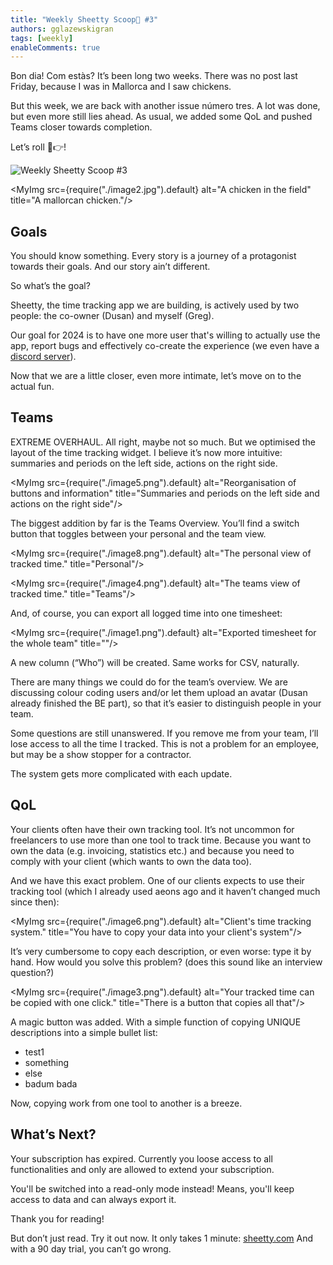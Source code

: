 ```yaml
---
title: "Weekly Sheetty Scoop🍦 #3"
authors: gglazewskigran
tags: [weekly]
enableComments: true
---
```



Bon dia! Com estàs? It’s been long two weeks. There was no post last Friday, because I was in Mallorca and I saw chickens.

But this week, we are back with another issue número tres. A lot was done, but even more still lies ahead. As usual, we added some QoL and pushed Teams closer towards completion.

Let’s roll 🎲👉!



![Weekly Sheetty Scoop #3](./image7.png "Weekly Sheetty Scoop #3")

<!--truncate-->

<MyImg src={require("./image2.jpg").default} alt="A chicken in the field"
       title="A mallorcan chicken."/>

## Goals

You should know something. Every story is a journey of a protagonist towards their goals. And our story ain’t different.

So what’s the goal?

Sheetty, the time tracking app we are building, is actively used by two people: the co-owner (Dusan) and myself (Greg).

Our goal for 2024 is to have one more user that's willing to actually use the app, report bugs and effectively co-create the experience (we even have a [discord server](https://discord.gg/Pw7TArdx)).

Now that we are a little closer, even more intimate, let’s move on to the actual fun.

## Teams

EXTREME OVERHAUL. All right, maybe not so much. But we optimised the layout of the time tracking widget. I believe it’s now more intuitive: summaries and periods on the left side, actions on the right side.

<MyImg src={require("./image5.png").default} alt="Reorganisation of buttons and information"
       title="Summaries and periods on the left side and actions on the right side"/>

The biggest addition by far is the Teams Overview. You’ll find a switch button that toggles between your personal and the team view.

<MyImg src={require("./image8.png").default} alt="The personal view of tracked time."
       title="Personal"/>

<MyImg src={require("./image4.png").default} alt="The teams view of tracked time."
       title="Teams"/>

And, of course, you can export all logged time into one timesheet:

<MyImg src={require("./image1.png").default} alt="Exported timesheet for the whole team"
       title=""/>

A new column (“Who”) will be created. Same works for CSV, naturally.

There are many things we could do for the team’s overview. We are discussing colour coding users and/or let them upload an avatar (Dusan already finished the BE part), so that it’s easier to distinguish people in your team.

Some questions are still unanswered. If you remove me from your team, I’ll lose access to all the time I tracked. This is not a problem for an employee, but may be a show stopper for a contractor.

The system gets more complicated with each update.

## QoL

Your clients often have their own tracking tool. It’s not uncommon for freelancers to use more than one tool to track time. Because you want to own the data (e.g. invoicing, statistics etc.) and because you need to comply with your client (which wants to own the data too).

And we have this exact problem. One of our clients expects to use their tracking tool (which I already used aeons ago and it haven’t changed much since then):

<MyImg src={require("./image6.png").default} alt="Client's time tracking system."
       title="You have to copy your data into your client's system"/>

It’s very cumbersome to copy each description, or even worse: type it by hand. How would you solve this problem? (does this sound like an interview question?)

<MyImg src={require("./image3.png").default} alt="Your tracked time can be copied with one click."
       title="There is a button that copies all that"/>

A magic button was added. With a simple function of copying UNIQUE descriptions into a simple bullet list:
- test1
- something
- else
- badum bada

Now, copying work from one tool to another is a breeze.

## What’s Next?

Your subscription has expired. Currently you loose access to all functionalities and only are allowed to extend your subscription.

You'll be switched into a read-only mode instead! Means, you'll keep access to data and can always export it.

Thank you for reading!

But don’t just read. Try it out now. It only takes 1 minute: [sheetty.com](https://sheetty.com)
And with a 90 day trial, you can’t go wrong.
